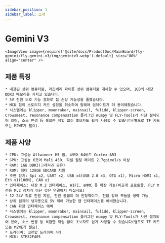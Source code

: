 ```yaml
---
sidebar_position: 1
sidebar_label: 소개
---
```


# Gemini V3

    <ImageView image={require('@site/docs/ProductDoc/MainBoard/fly-gemini/fly-gemini-v3/img/geminiv3.webp').default} size="80%" align="center" />

## 제품 특징
    * 내장된 상위 컴퓨터로, 라즈베리 파이를 상위 컴퓨터로 대체할 수 있으며, 1GB의 내장 DDR3 메모리를 가지고 있습니다.
    * 5V 전원 보호 기능 강화로 칩 손상 가능성을 줄였습니다.
    * MCU 칩의 스토리지 카드 설정을 취소하여 펌웨어 업데이트가 더 용이해졌습니다.
    * 시스템에는 klipper, moonraker, mainsail, fulidd, klipper-screen, Crowsmest, resonance compensation 플러그인 numpy 및 FLY-Tools가 사전 설치되어 있어, 소스 변경 등 복잡한 작업 없이 초보자도 쉽게 사용할 수 있습니다(별도로 TF 카드 또는 M2WE가 필요).

## 제품 사양

    * CPU: 고성능 Allwinner H5 칩, 4코어 64비트 Cortex-A53
    * GPU: 고성능 6코어 Mali 450, 픽셀 필링 레이트 2.7gpixel/s 이상
    * RAM: 1GB DDR3(그래픽과 공유)
    * ROM: 최대 128GB SDCARD 지원
    * 주변 장치: Spi x2, UART x2, USB x4(USB 2.0 x3, OTG x1), Micro HDMI x1, Eth x1(100M), CAN x1
    * 인터페이스: 내장 M.2 인터페이스, WIFI, eMMC 등 확장 가능(비공개 프로토콜, FLY π 전용 M.2 장치가 아닌 것은 연결하지 마십시오)
    * 12-24V 직류 전원 지원, 전원 공급이 더 안정적이고, 전압 강하 모듈을 생략 가능
    * 상위 컴퓨터 냉각용으로 5V 제어 가능한 팬 인터페이스를 예비했습니다.
    * CAN 확장 인터페이스 예비
    * 시스템에는 klipper, moonraker, mainsail, fulidd, klipper-screen, Crowsmest, resonance compensation 플러그인 numpy 및 FLY-Tools가 사전 설치되어 있어, 소스 변경 등 복잡한 작업 없이 초보자도 쉽게 사용할 수 있습니다(별도로 TF 카드 또는 M2WE가 필요).
    * 드라이버: 고전압 드라이버 4개
    * MCU: STM32F405

